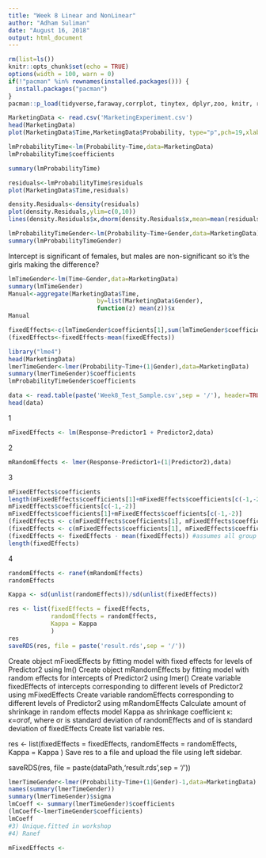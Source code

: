 ```yaml
---
title: "Week 8 Linear and NonLinear"
author: "Adham Suliman"
date: "August 16, 2018"
output: html_document
---
```


```r
rm(list=ls())
knitr::opts_chunk$set(echo = TRUE)
options(width = 100, warn = 0)
if(!"pacman" %in% rownames(installed.packages())) {
  install.packages("pacman")
}
pacman::p_load(tidyverse,faraway,corrplot, tinytex, dplyr,zoo, knitr, rgl, relaimpo, MuMIn, broom,ggplot2, tidyr, fields, cluster, data.table, reshape2,poLCA, stats, AER, MASS, pscl, faraway, pscl, lattice, latticeExtra, copula,lme4, lattice, arm)
```


```r
MarketingData <- read.csv('MarketingExperiment.csv')
head(MarketingData)
plot(MarketingData$Time,MarketingData$Probability, type="p",pch=19,xlab="Time",ylab="Probability")
```

```r
lmProbabilityTime<-lm(Probability~Time,data=MarketingData)
lmProbabilityTime$coefficients
```

```r
summary(lmProbabilityTime)
```

```r
residuals<-lmProbabilityTime$residuals
plot(MarketingData$Time,residuals)
```

```r
density.Residuals<-density(residuals)
plot(density.Residuals,ylim=c(0,10))
lines(density.Residuals$x,dnorm(density.Residuals$x,mean=mean(residuals),sd=sd(residuals)))
```


```r
lmProbabilityTimeGender<-lm(Probability~Time+Gender,data=MarketingData)
summary(lmProbabilityTimeGender)
```





Intercept is significant of females, but males are non-significant so it's the girls making the difference?
```r
lmTimeGender<-lm(Time~Gender,data=MarketingData)
summary(lmTimeGender)
Manual<-aggregate(MarketingData$Time,
                         by=list(MarketingData$Gender),
                         function(z) mean(z))$x
Manual
```



```r
fixedEffects<-c(lmTimeGender$coefficients[1],sum(lmTimeGender$coefficients))
(fixedEffects<-fixedEffects-mean(fixedEffects))
```

```r
library("lme4")
head(MarketingData)
lmerTimeGender<-lmer(Probability~Time+(1|Gender),data=MarketingData)
summary(lmerTimeGender)$coefficients
lmProbabilityTimeGender$coefficients
```


```r
data <- read.table(paste('Week8_Test_Sample.csv',sep = '/'), header=TRUE)
head(data)
```

1
```r
mFixedEffects <- lm(Response~Predictor1 + Predictor2,data)
```

2
```r
mRandomEffects <- lmer(Response~Predictor1+(1|Predictor2),data)
```

3
```r
mFixedEffects$coefficients
length(mFixedEffects$coefficients[1]+mFixedEffects$coefficients[c(-1,-2)])
mFixedEffects$coefficients[c(-1,-2)]
mFixedEffects$coefficients[1]+mFixedEffects$coefficients[c(-1,-2)]
(fixedEffects <- c(mFixedEffects$coefficients[1], mFixedEffects$coefficients[1]+mFixedEffects$coefficients[c(-1,-2)]))
(fixedEffects <- c(mFixedEffects$coefficients[1], mFixedEffects$coefficients[1]+mFixedEffects$coefficients[c(-1,-2)]))
(fixedEffects <- fixedEffects - mean(fixedEffects)) #assumes all group sizes are equal to do this
length(fixedEffects)
```

4
```r
randomEffects <- ranef(mRandomEffects)
randomEffects
```


```r
Kappa <- sd(unlist(randomEffects))/sd(unlist(fixedEffects))
```

```r
res <- list(fixedEffects = fixedEffects,
            randomEffects = randomEffects,
            Kappa = Kappa
            )
res
saveRDS(res, file = paste('result.rds',sep = '/'))
```

Create object mFixedEffects by fitting model with fixed effects for levels of Predictor2 using lm()
Create object mRandomEffects by fitting model with random effects for intercepts of Predictor2 using lmer()
Create variable fixedEffects of intercepts corresponding to different levels of Predictor2 using mFixedEffects
Create variable randomEffects corresponding to different levels of Predictor2 using mRandomEffects
Calculate amount of shrinkage in random effects model Kappa as shrinkage coefficient κ:
κ=σrσf,
where σr is standard deviation of randomEffects and σf is standard deviation of fixedEffects
Create list variable res.

res <- list(fixedEffects = fixedEffects,
            randomEffects = randomEffects,
            Kappa = Kappa
            )
Save res to a file and upload the file using left sidebar.

saveRDS(res, file = paste(dataPath,'result.rds',sep = '/'))


```r
lmerTimeGender<-lmer(Probability~Time+(1|Gender)-1,data=MarketingData)
names(summary(lmerTimeGender))
summary(lmerTimeGender)$sigma
lmCoeff <- summary(lmerTimeGender)$coefficients
(lmCoeff<-lmerTimeGender$coefficients)
lmCoeff
#3) Unique.fitted in workshop
#4) Ranef
```



```r
mFixedEffects <- 
```




